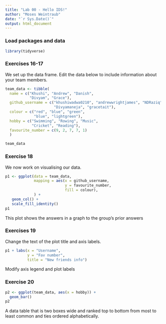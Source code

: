 ```yaml
---
title: "Lab 00 - Hello IDS!"
author: "Moses Weintraub"
date: "`r Sys.Date()`"
output: html_document
---
```


### Load packages and data

```r
library(tidyverse) 
```

### Exercises 16-17

We set up the data frame. Edit the data below to include information about your team members.

```r
team_data <- tibble(
  name = c("Khushi", "Andrew", "Danish", 
           "Divyam", "Grace"),
  github_username = c("khushiwadwa0210", "andrewwrightjames", "NDRaziq", 
                      "Divyamaneja", "gracetait"), 
  colour = c("red", "blue", "green", 
             "blue", "lightgreen"),
  hobby = c("Swimming", "Rowing", "Music", 
            "Cricket", "Reading"),
  favourite_number = c(9, 2, 7, 7, 1)
  )

team_data
```

### Exercise 18

We now work on visualising our data. 

```r
p1 <- ggplot(data = team_data, 
             mapping = aes(x = github_username, 
                           y = favourite_number,
                           fill = colour), 
             ) +
   geom_col() +
   scale_fill_identity()
p1
```


This plot shows the answers in a graph to the group's prior answers

### Exercises 19

Change the text of the plot title and axis labels.

```r
p1 + labs(x = "Username", 
          y = "Fav number",
          title = "New friends info")
```

Modify axis legend and plot labels

### Exercise 20

```r
p2 <- ggplot(team_data, aes(x = hobby)) +
  geom_bar()
p2
```

A data table that is two boxes wide and ranked top to bottom from most to least common and ties ordered alphabetically. 
